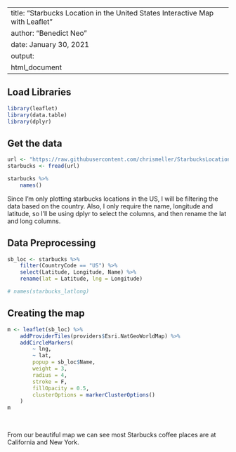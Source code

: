 --
title: "Starbucks Location in the United States Interactive Map with Leaflet"
author: "Benedict Neo"
date: January 30, 2021
output:
  html_document
---

<style>
.leaflet {
    margin: auto;
}
</style>

## Load Libraries

```r
library(leaflet)
library(data.table)
library(dplyr)
```

## Get the data
```r
url <- "https://raw.githubusercontent.com/chrismeller/StarbucksLocations/master/stores.csv"
starbucks <- fread(url)
```

```r
starbucks %>%
    names()
```

Since I'm only plotting starbucks locations in the US, I will be filtering the data based on the country. Also, I only require the name, longitude and latitude, so I'll be using dplyr to select the columns, and then rename the lat and long columns. 

## Data Preprocessing
```r
sb_loc <- starbucks %>% 
    filter(CountryCode == "US") %>% 
    select(Latitude, Longitude, Name) %>% 
    rename(lat = Latitude, lng = Longitude)

# names(starbucks_latlong)
```

## Creating the map

```r
m <- leaflet(sb_loc) %>%
    addProviderTiles(providers$Esri.NatGeoWorldMap) %>%
    addCircleMarkers(
        ~ lng,
        ~ lat,
        popup = sb_loc$Name,
        weight = 3,
        radius = 4,
        stroke = F,
        fillOpacity = 0.5,
        clusterOptions = markerClusterOptions()
    )
m

```

<br> 

From our beautiful map we can see most Starbucks coffee places are at California and New York.
